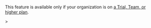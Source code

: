 <Alert>

This feature is available only if your organization is on <a href="https://sentry.io/pricing/" target="_blank">a Trial, Team, or higher plan</a>.

</Alert>>
